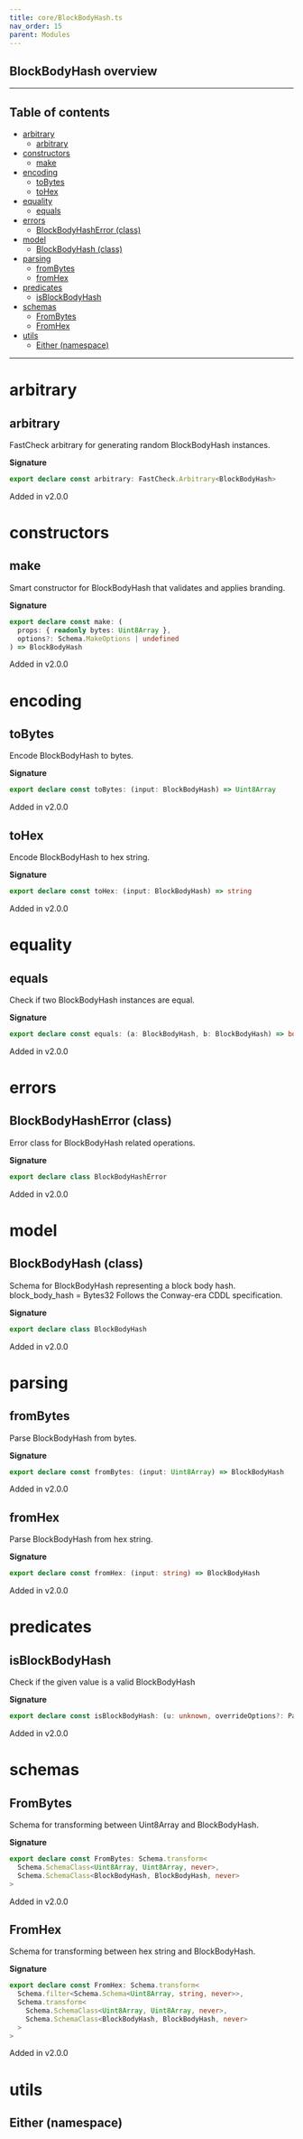 ```yaml
---
title: core/BlockBodyHash.ts
nav_order: 15
parent: Modules
---
```


## BlockBodyHash overview

---

<h2 className="text-delta">Table of contents</h2>

- [arbitrary](#arbitrary)
  - [arbitrary](#arbitrary-1)
- [constructors](#constructors)
  - [make](#make)
- [encoding](#encoding)
  - [toBytes](#tobytes)
  - [toHex](#tohex)
- [equality](#equality)
  - [equals](#equals)
- [errors](#errors)
  - [BlockBodyHashError (class)](#blockbodyhasherror-class)
- [model](#model)
  - [BlockBodyHash (class)](#blockbodyhash-class)
- [parsing](#parsing)
  - [fromBytes](#frombytes)
  - [fromHex](#fromhex)
- [predicates](#predicates)
  - [isBlockBodyHash](#isblockbodyhash)
- [schemas](#schemas)
  - [FromBytes](#frombytes-1)
  - [FromHex](#fromhex-1)
- [utils](#utils)
  - [Either (namespace)](#either-namespace)

---

# arbitrary

## arbitrary

FastCheck arbitrary for generating random BlockBodyHash instances.

**Signature**

```ts
export declare const arbitrary: FastCheck.Arbitrary<BlockBodyHash>
```

Added in v2.0.0

# constructors

## make

Smart constructor for BlockBodyHash that validates and applies branding.

**Signature**

```ts
export declare const make: (
  props: { readonly bytes: Uint8Array },
  options?: Schema.MakeOptions | undefined
) => BlockBodyHash
```

Added in v2.0.0

# encoding

## toBytes

Encode BlockBodyHash to bytes.

**Signature**

```ts
export declare const toBytes: (input: BlockBodyHash) => Uint8Array
```

Added in v2.0.0

## toHex

Encode BlockBodyHash to hex string.

**Signature**

```ts
export declare const toHex: (input: BlockBodyHash) => string
```

Added in v2.0.0

# equality

## equals

Check if two BlockBodyHash instances are equal.

**Signature**

```ts
export declare const equals: (a: BlockBodyHash, b: BlockBodyHash) => boolean
```

Added in v2.0.0

# errors

## BlockBodyHashError (class)

Error class for BlockBodyHash related operations.

**Signature**

```ts
export declare class BlockBodyHashError
```

Added in v2.0.0

# model

## BlockBodyHash (class)

Schema for BlockBodyHash representing a block body hash.
block_body_hash = Bytes32
Follows the Conway-era CDDL specification.

**Signature**

```ts
export declare class BlockBodyHash
```

Added in v2.0.0

# parsing

## fromBytes

Parse BlockBodyHash from bytes.

**Signature**

```ts
export declare const fromBytes: (input: Uint8Array) => BlockBodyHash
```

Added in v2.0.0

## fromHex

Parse BlockBodyHash from hex string.

**Signature**

```ts
export declare const fromHex: (input: string) => BlockBodyHash
```

Added in v2.0.0

# predicates

## isBlockBodyHash

Check if the given value is a valid BlockBodyHash

**Signature**

```ts
export declare const isBlockBodyHash: (u: unknown, overrideOptions?: ParseOptions | number) => u is BlockBodyHash
```

Added in v2.0.0

# schemas

## FromBytes

Schema for transforming between Uint8Array and BlockBodyHash.

**Signature**

```ts
export declare const FromBytes: Schema.transform<
  Schema.SchemaClass<Uint8Array, Uint8Array, never>,
  Schema.SchemaClass<BlockBodyHash, BlockBodyHash, never>
>
```

Added in v2.0.0

## FromHex

Schema for transforming between hex string and BlockBodyHash.

**Signature**

```ts
export declare const FromHex: Schema.transform<
  Schema.filter<Schema.Schema<Uint8Array, string, never>>,
  Schema.transform<
    Schema.SchemaClass<Uint8Array, Uint8Array, never>,
    Schema.SchemaClass<BlockBodyHash, BlockBodyHash, never>
  >
>
```

Added in v2.0.0

# utils

## Either (namespace)
